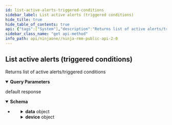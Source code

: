 ```yaml
---
id: list-active-alerts-triggered-conditions
sidebar_label: List active alerts (triggered conditions)
hide_title: true
hide_table_of_contents: true
api: {"tags":["System"],"description":"Returns list of active alerts/triggered conditions","operationId":"getAlerts","parameters":[{"name":"sourceType","in":"query","schema":{"type":"string","description":"Alert Source filter"}},{"name":"df","in":"query","description":"Device filter","schema":{"type":"string"}},{"name":"lang","in":"query","description":"Language tag","schema":{"type":"string"}},{"name":"tz","in":"query","description":"Time Zone","schema":{"type":"string"}}],"responses":{"default":{"description":"default response","content":{"application/json":{"schema":{"type":"array","items":{"type":"object","properties":{"uid":{"type":"string","description":"Alert UID (activity series UID)","format":"uuid"},"deviceId":{"type":"integer","description":"Device identifier","format":"int32"},"message":{"type":"string","description":"Alert message"},"createTime":{"type":"number","description":"Alert creation timestamp","format":"double"},"updateTime":{"type":"number","description":"Alert last updated","format":"double"},"sourceType":{"type":"string","description":"Alert origin","enum":["AGENT_OFFLINE","CONDITION_AGENT_CPU","CONDITION_AGENT_MEMORY","CONDITION_AGENT_NETWORK","CONDITION_AGENT_DISK_IO","CONDITION_AGENT_DISK_FREE_SPACE","CONDITION_AGENT_DISK_USAGE","CONDITION_NMS_CPU","CONDITION_NMS_MEMORY","CONDITION_NMS_NETWORK_TRAFFIC_BITS","CONDITION_NMS_NETWORK_TRAFFIC_PERCENT","CONDITION_NMS_NETWORK_STATUS","CONDITION_NMS_NETWORK_STATUS_CHANGE","CONDITION_PING","CONDITION_PING_LATENCY","CONDITION_PING_PACKET_LOSS","CONDITION_PING_RESPONSE","CONDITION_SYSTEM_UPTIME","CONDITION_SMART_STATUS_DEGRATED","CONDITION_RAID_HEALTH_STATUS","CONDITION_SCRIPT_RESULT","CONDITION_HTTP","CONDITION_HTTP_RESPONSE","CONDITION_PORT","CONDITION_PORT_SCAN","CONDITION_SYSLOG","CONDITION_CONFIGURATION_FILE","CONDITION_SNMPTRAP","CONDITION_CRITICAL_EVENT","CONDITION_DNS","CONDITION_EMAIL","SHADOWPROTECT_BACKUPJOB_CREATE","SHADOWPROTECT_BACKUPJOB_UPDATE","SHADOWPROTECT_BACKUPJOB_DELETE","SHADOWPROTECT_BACKUPJOB_EXECUTE","IMAGEMANAGER_MANAGEDFOLDER_CREATE","IMAGEMANAGER_MANAGEDFOLDER_UPDATE","IMAGEMANAGER_MANAGEDFOLDER_DELETE","IMAGEMANAGER_MANAGEDFOLDER_EXECUTE","TEAMVIEWER_CONNECTION","RETRIEVE_AGENT_LOGS","SCHEDULED_TASK","CONDITION_WINDOWS_EVENT_LOG_TRIGGERED","CONDITION_WINDOWS_SERVICE_STATE_CHANGED","UI_MESSAGE_ACTION_REBOOT","UI_MESSAGE_BD_INSTALLATION_ISSUES","AV_QUARANTINE_THREAT","AV_RESTORE_THREAT","AV_DELETE_THREAT","AV_REMOVE_THREAT","BITDEFENDER_RESTORE_THREAT","BITDEFENDER_DELETE_THREAT","CONDITION_BITLOCKER_STATUS","CONDITION_FILEVAULT_STATUS","CONDITION_LINUX_PROCESS","CONDITION_LINUX_Daemon","CONDITION_LINUX_PROCESS_RESOURCE","CONDITION_LINUX_PROCESS_RESOURCE_CPU","CONDITION_LINUX_PROCESS_RESOURCE_MEMORY","CONDITION_LINUX_DISK_FREE_SPACE","CONDITION_LINUX_DISK_USAGE","CONDITION_VM_AGGREGATE_CPU_USAGE","CONDITION_VM_DISK_USAGE","CONDITION_VM_HOST_DATASTORE","CONDITION_VM_HOST_UPTIME","CONDITION_VM_HOST_DEVICE_DOWN","CONDITION_VM_HOST_BAD_SENSORS","CONDITION_VM_HOST_SENSOR_HEALTH","CONDITION_VM_GUEST_GUEST_OPERATIONAL_MODE","CONDITION_VM_GUEST_SNAPSHOT_SIZE","CONDITION_VM_GUEST_SNAPSHOT_LIFESPAN","CONDITION_VM_GUEST_TOOLS_NOT_RUNNING","CONDITION_HV_GUEST_CHECKPOINT_SIZE","CONDITION_HV_GUEST_CHECKPOINT_LIFESPAN","CONDITION_SOFTWARE","CONDITION_WINDOWS_PROCESS_STATE","CONDITION_WINDOWS_PROCESS_RESOURCE_CPU","CONDITION_WINDOWS_PROCESS_RESOURCE_MEMORY","CONDITION_MAC_PROCESS_STATE","CONDITION_MAC_PROCESS_RESOURCE_CPU","CONDITION_MAC_PROCESS_RESOURCE_MEMORY","CONDITION_MAC_DEAMON"]},"sourceConfigUid":{"type":"string","description":"Source configuration/policy element reference","format":"uuid"},"sourceName":{"type":"string","description":"Source configuration/policy element name"},"subject":{"type":"string","description":"Alert subject"},"userId":{"type":"integer","description":"User identifier","format":"int32"},"psaTicketId":{"type":"integer","description":"Related PSA ticket ID","format":"int64"},"ticketTemplateId":{"type":"integer","description":"PSA ticket template","format":"int32"},"data":{"type":"object","additionalProperties":true,"description":"Alert data"},"device":{"type":"object","properties":{"id":{"type":"integer","description":"Node (Device) identifier","format":"int32"},"parentDeviceId":{"type":"integer","description":"Parent Node identifier","format":"int32"},"organizationId":{"type":"integer","description":"Organization identifier","format":"int32"},"locationId":{"type":"integer","description":"Location identifier","format":"int32"},"nodeClass":{"type":"string","description":"Node Class","enum":["WINDOWS_SERVER","WINDOWS_WORKSTATION","LINUX_WORKSTATION","MAC","ANDROID","VMWARE_VM_HOST","VMWARE_VM_GUEST","HYPERV_VMM_HOST","HYPERV_VMM_GUEST","LINUX_SERVER","MAC_SERVER","CLOUD_MONITOR_TARGET","NMS_SWITCH","NMS_ROUTER","NMS_FIREWALL","NMS_PRIVATE_NETWORK_GATEWAY","NMS_PRINTER","NMS_SCANNER","NMS_DIAL_MANAGER","NMS_WAP","NMS_IPSLA","NMS_COMPUTER","NMS_VM_HOST","NMS_APPLIANCE","NMS_OTHER","NMS_SERVER","NMS_PHONE","NMS_VIRTUAL_MACHINE","NMS_NETWORK_MANAGEMENT_AGENT"]},"nodeRoleId":{"type":"integer","description":"Node Role identifier","format":"int32"},"rolePolicyId":{"type":"integer","description":"Node Role policy ID based on organization Policy Mapping","format":"int32"},"policyId":{"type":"integer","description":"Assigned policy ID (overrides organization policy mapping)","format":"int32"},"approvalStatus":{"type":"string","description":"Approval Status","enum":["PENDING","APPROVED"]},"offline":{"type":"boolean","description":"Is Offline?"},"displayName":{"type":"string","description":"Display Name"},"systemName":{"type":"string","description":"System Name"},"dnsName":{"type":"string","description":"DNS Name"},"netbiosName":{"type":"string","description":"NETBIOS Name"},"created":{"type":"number","description":"Created","format":"double"},"lastContact":{"type":"number","description":"Last Contact","format":"double"},"lastUpdate":{"type":"number","description":"Last data submission timestamp","format":"double"},"userData":{"type":"object","additionalProperties":true,"description":"Custom attributes"},"tags":{"type":"array","description":"Tags","items":{"type":"string","description":"Tags"}},"fields":{"type":"object","additionalProperties":{"type":"object","description":"Custom Fields"},"description":"Custom Fields"},"maintenance":{"type":"object","properties":{"status":{"type":"string","description":"Maintenance mode status","enum":["PENDING","IN_MAINTENANCE","FAILED"]},"start":{"type":"number","description":"Maintenance mode start time","format":"double"},"end":{"type":"number","description":"Maintenance mode end time","format":"double"}},"description":"Maintenance mode status"},"references":{"type":"object","properties":{"organization":{"type":"object","properties":{"name":{"type":"string","description":"Organization full name"},"description":{"type":"string","description":"Organization Description"},"userData":{"type":"object","additionalProperties":true,"description":"Custom attributes"},"nodeApprovalMode":{"type":"string","description":"Device Approval Mode","enum":["AUTOMATIC","MANUAL","REJECT"]},"tags":{"type":"array","description":"Tags","items":{"type":"string","description":"Tags"}},"fields":{"type":"object","additionalProperties":{"type":"object","description":"Custom Fields"},"description":"Custom Fields"},"id":{"type":"integer","description":"Organization identifier","format":"int32"}}},"location":{"type":"object","properties":{"name":{"type":"string","description":"Location name"},"address":{"type":"string","description":"Address"},"description":{"type":"string","description":"Description"},"userData":{"type":"object","additionalProperties":true,"description":"Custom attributes"},"tags":{"type":"array","description":"Tags","items":{"type":"string","description":"Tags"}},"fields":{"type":"object","additionalProperties":{"type":"object","description":"Custom Fields"},"description":"Custom Fields"},"id":{"type":"integer","description":"Location identifier","format":"int32"}},"description":"Location"},"rolePolicy":{"type":"object","properties":{"id":{"type":"integer","description":"Policy identifier","format":"int32"},"parentPolicyId":{"type":"integer","description":"Parent Policy identifier","format":"int32"},"name":{"type":"string","description":"Name"},"description":{"type":"string","description":"Description"},"nodeClass":{"type":"string","description":"Node Class","enum":["WINDOWS_SERVER","WINDOWS_WORKSTATION","LINUX_WORKSTATION","MAC","ANDROID","VMWARE_VM_HOST","VMWARE_VM_GUEST","HYPERV_VMM_HOST","HYPERV_VMM_GUEST","LINUX_SERVER","MAC_SERVER","CLOUD_MONITOR_TARGET","NMS_SWITCH","NMS_ROUTER","NMS_FIREWALL","NMS_PRIVATE_NETWORK_GATEWAY","NMS_PRINTER","NMS_SCANNER","NMS_DIAL_MANAGER","NMS_WAP","NMS_IPSLA","NMS_COMPUTER","NMS_VM_HOST","NMS_APPLIANCE","NMS_OTHER","NMS_SERVER","NMS_PHONE","NMS_VIRTUAL_MACHINE","NMS_NETWORK_MANAGEMENT_AGENT"]},"updated":{"type":"number","description":"Last update timestamp","format":"double"},"nodeClassDefault":{"type":"boolean","description":"Is Default Policy for Node Class"},"tags":{"type":"array","description":"Tags","items":{"type":"string","description":"Tags"}},"fields":{"type":"object","additionalProperties":{"type":"object","description":"Custom Fields"},"description":"Custom Fields"}},"description":"Assigned policy ID (overrides organization policy mapping)"},"policy":{"type":"object","properties":{"id":{"type":"integer","description":"Policy identifier","format":"int32"},"parentPolicyId":{"type":"integer","description":"Parent Policy identifier","format":"int32"},"name":{"type":"string","description":"Name"},"description":{"type":"string","description":"Description"},"nodeClass":{"type":"string","description":"Node Class","enum":["WINDOWS_SERVER","WINDOWS_WORKSTATION","LINUX_WORKSTATION","MAC","ANDROID","VMWARE_VM_HOST","VMWARE_VM_GUEST","HYPERV_VMM_HOST","HYPERV_VMM_GUEST","LINUX_SERVER","MAC_SERVER","CLOUD_MONITOR_TARGET","NMS_SWITCH","NMS_ROUTER","NMS_FIREWALL","NMS_PRIVATE_NETWORK_GATEWAY","NMS_PRINTER","NMS_SCANNER","NMS_DIAL_MANAGER","NMS_WAP","NMS_IPSLA","NMS_COMPUTER","NMS_VM_HOST","NMS_APPLIANCE","NMS_OTHER","NMS_SERVER","NMS_PHONE","NMS_VIRTUAL_MACHINE","NMS_NETWORK_MANAGEMENT_AGENT"]},"updated":{"type":"number","description":"Last update timestamp","format":"double"},"nodeClassDefault":{"type":"boolean","description":"Is Default Policy for Node Class"},"tags":{"type":"array","description":"Tags","items":{"type":"string","description":"Tags"}},"fields":{"type":"object","additionalProperties":{"type":"object","description":"Custom Fields"},"description":"Custom Fields"}},"description":"Assigned policy ID (overrides organization policy mapping)"},"role":{"type":"object","properties":{"id":{"type":"integer","description":"Device Role identifier","format":"int32"},"name":{"type":"string","description":"Name"},"description":{"type":"string","description":"Description"},"nodeClass":{"type":"string","description":"Node Class","enum":["WINDOWS_SERVER","WINDOWS_WORKSTATION","LINUX_WORKSTATION","MAC","ANDROID","VMWARE_VM_HOST","VMWARE_VM_GUEST","HYPERV_VMM_HOST","HYPERV_VMM_GUEST","LINUX_SERVER","MAC_SERVER","CLOUD_MONITOR_TARGET","NMS_SWITCH","NMS_ROUTER","NMS_FIREWALL","NMS_PRIVATE_NETWORK_GATEWAY","NMS_PRINTER","NMS_SCANNER","NMS_DIAL_MANAGER","NMS_WAP","NMS_IPSLA","NMS_COMPUTER","NMS_VM_HOST","NMS_APPLIANCE","NMS_OTHER","NMS_SERVER","NMS_PHONE","NMS_VIRTUAL_MACHINE","NMS_NETWORK_MANAGEMENT_AGENT"]},"custom":{"type":"boolean","description":"Is custom node role?"},"chassisType":{"type":"string","description":"Chassis Type","enum":["UNKNOWN","DESKTOP","LAPTOP","MOBILE"]},"created":{"type":"number","description":"Date created","format":"double"},"tags":{"type":"array","description":"Tags","items":{"type":"string","description":"Tags"}},"fields":{"type":"object","additionalProperties":{"type":"object","description":"Custom Fields"},"description":"Custom Fields"}},"description":"Device Role"}},"description":"Expanded entity references"}},"description":"Device information"}}}}}}}},"method":"get","path":"/api/v2/alerts","servers":[{"url":"https://eu.ninjarmm.com","description":"EU instance"},{"url":"https://app.ninjarmm.com","description":"US instance"},{"url":"https://oc.ninjarmm.com","description":"Oceania instance"}],"security":[{"oauth2":["monitoring","Management","control"]},{"sessionKey":["monitoring","Management","control"]},{"bearer":["monitoring","Management","control"]}],"securitySchemes":{"oauth2":{"type":"oauth2","flows":{"authorizationCode":{"authorizationUrl":"/ws/oauth/authorize","tokenUrl":"/ws/oauth/token","scopes":{"monitoring":"Monitoring APIs","Management":"Management APIs"}},"clientCredentials":{"tokenUrl":"/ws/oauth/token","scopes":{"monitoring":"Monitoring APIs","Management":"Management APIs"}}}},"sessionKey":{"type":"apiKey","name":"sessionKey","in":"cookie"},"bearer":{"type":"http","scheme":"bearer"}},"info":{"title":"Ninja RMM Public API 2.0","description":"Ninja RMM Public API documentation. <br><br>\nSee also: <br> \n<a href=\"https://resources.ninjarmm.com/API/Ninja+RMM+Public+API+v2.0.5+Device+Filter+Syntax.pdf\">Device Filter syntax</a><br>\n<a href=\"https://resources.ninjarmm.com/API/Ninja+RMM+Public+API+v2.0.5+Webhooks.pdf\">Webhooks</a>","contact":{"email":"api@ninjarmm.com"},"version":"2.0.9-draft"},"postman":{"name":"List active alerts (triggered conditions)","description":{"content":"Returns list of active alerts/triggered conditions","type":"text/plain"},"url":{"path":["api","v2","alerts"],"host":["{{baseUrl}}"],"query":[{"disabled":false,"key":"sourceType","value":""},{"disabled":false,"description":{"content":"Device filter","type":"text/plain"},"key":"df","value":""},{"disabled":false,"description":{"content":"Language tag","type":"text/plain"},"key":"lang","value":""},{"disabled":false,"description":{"content":"Time Zone","type":"text/plain"},"key":"tz","value":""}],"variable":[]},"header":[{"key":"Accept","value":"application/json"}],"method":"GET"}}
sidebar_class_name: "get api-method"
info_path: api/ninjaone//ninja-rmm-public-api-2-0
---
```



## List active alerts (triggered conditions)



Returns list of active alerts/triggered conditions

<details style={{"marginBottom":"1rem"}} data-collapsed={false} open={true}><summary style={{}}><strong>Query Parameters</strong></summary><div><ul><ParamsItem className={"paramsItem"} param={{"name":"sourceType","in":"query","schema":{"type":"string","description":"Alert Source filter"}}}></ParamsItem><ParamsItem className={"paramsItem"} param={{"name":"df","in":"query","description":"Device filter","schema":{"type":"string"}}}></ParamsItem><ParamsItem className={"paramsItem"} param={{"name":"lang","in":"query","description":"Language tag","schema":{"type":"string"}}}></ParamsItem><ParamsItem className={"paramsItem"} param={{"name":"tz","in":"query","description":"Time Zone","schema":{"type":"string"}}}></ParamsItem></ul></div></details><div><ApiTabs><TabItem label={"default"} value={"default"}><div>

default response

</div><div><details style={{}} data-collapsed={false} open={true}><summary style={{"textAlign":"left"}}><strong>Schema</strong></summary><div style={{"textAlign":"left","marginLeft":"1rem"}}></div><ul style={{"marginLeft":"1rem"}}><li><div><ul><SchemaItem collapsible={false} name={"uid"} required={false} schemaDescription={"Alert UID (activity series UID)"} schemaName={"uuid"} qualifierMessage={undefined}></SchemaItem><SchemaItem collapsible={false} name={"deviceId"} required={false} schemaDescription={"Device identifier"} schemaName={"int32"} qualifierMessage={undefined}></SchemaItem><SchemaItem collapsible={false} name={"message"} required={false} schemaDescription={"Alert message"} schemaName={"string"} qualifierMessage={undefined}></SchemaItem><SchemaItem collapsible={false} name={"createTime"} required={false} schemaDescription={"Alert creation timestamp"} schemaName={"double"} qualifierMessage={undefined}></SchemaItem><SchemaItem collapsible={false} name={"updateTime"} required={false} schemaDescription={"Alert last updated"} schemaName={"double"} qualifierMessage={undefined}></SchemaItem><SchemaItem collapsible={false} name={"sourceType"} required={false} schemaDescription={"Alert origin"} schemaName={"string"} qualifierMessage={"**Possible values:** [`AGENT_OFFLINE`, `CONDITION_AGENT_CPU`, `CONDITION_AGENT_MEMORY`, `CONDITION_AGENT_NETWORK`, `CONDITION_AGENT_DISK_IO`, `CONDITION_AGENT_DISK_FREE_SPACE`, `CONDITION_AGENT_DISK_USAGE`, `CONDITION_NMS_CPU`, `CONDITION_NMS_MEMORY`, `CONDITION_NMS_NETWORK_TRAFFIC_BITS`, `CONDITION_NMS_NETWORK_TRAFFIC_PERCENT`, `CONDITION_NMS_NETWORK_STATUS`, `CONDITION_NMS_NETWORK_STATUS_CHANGE`, `CONDITION_PING`, `CONDITION_PING_LATENCY`, `CONDITION_PING_PACKET_LOSS`, `CONDITION_PING_RESPONSE`, `CONDITION_SYSTEM_UPTIME`, `CONDITION_SMART_STATUS_DEGRATED`, `CONDITION_RAID_HEALTH_STATUS`, `CONDITION_SCRIPT_RESULT`, `CONDITION_HTTP`, `CONDITION_HTTP_RESPONSE`, `CONDITION_PORT`, `CONDITION_PORT_SCAN`, `CONDITION_SYSLOG`, `CONDITION_CONFIGURATION_FILE`, `CONDITION_SNMPTRAP`, `CONDITION_CRITICAL_EVENT`, `CONDITION_DNS`, `CONDITION_EMAIL`, `SHADOWPROTECT_BACKUPJOB_CREATE`, `SHADOWPROTECT_BACKUPJOB_UPDATE`, `SHADOWPROTECT_BACKUPJOB_DELETE`, `SHADOWPROTECT_BACKUPJOB_EXECUTE`, `IMAGEMANAGER_MANAGEDFOLDER_CREATE`, `IMAGEMANAGER_MANAGEDFOLDER_UPDATE`, `IMAGEMANAGER_MANAGEDFOLDER_DELETE`, `IMAGEMANAGER_MANAGEDFOLDER_EXECUTE`, `TEAMVIEWER_CONNECTION`, `RETRIEVE_AGENT_LOGS`, `SCHEDULED_TASK`, `CONDITION_WINDOWS_EVENT_LOG_TRIGGERED`, `CONDITION_WINDOWS_SERVICE_STATE_CHANGED`, `UI_MESSAGE_ACTION_REBOOT`, `UI_MESSAGE_BD_INSTALLATION_ISSUES`, `AV_QUARANTINE_THREAT`, `AV_RESTORE_THREAT`, `AV_DELETE_THREAT`, `AV_REMOVE_THREAT`, `BITDEFENDER_RESTORE_THREAT`, `BITDEFENDER_DELETE_THREAT`, `CONDITION_BITLOCKER_STATUS`, `CONDITION_FILEVAULT_STATUS`, `CONDITION_LINUX_PROCESS`, `CONDITION_LINUX_Daemon`, `CONDITION_LINUX_PROCESS_RESOURCE`, `CONDITION_LINUX_PROCESS_RESOURCE_CPU`, `CONDITION_LINUX_PROCESS_RESOURCE_MEMORY`, `CONDITION_LINUX_DISK_FREE_SPACE`, `CONDITION_LINUX_DISK_USAGE`, `CONDITION_VM_AGGREGATE_CPU_USAGE`, `CONDITION_VM_DISK_USAGE`, `CONDITION_VM_HOST_DATASTORE`, `CONDITION_VM_HOST_UPTIME`, `CONDITION_VM_HOST_DEVICE_DOWN`, `CONDITION_VM_HOST_BAD_SENSORS`, `CONDITION_VM_HOST_SENSOR_HEALTH`, `CONDITION_VM_GUEST_GUEST_OPERATIONAL_MODE`, `CONDITION_VM_GUEST_SNAPSHOT_SIZE`, `CONDITION_VM_GUEST_SNAPSHOT_LIFESPAN`, `CONDITION_VM_GUEST_TOOLS_NOT_RUNNING`, `CONDITION_HV_GUEST_CHECKPOINT_SIZE`, `CONDITION_HV_GUEST_CHECKPOINT_LIFESPAN`, `CONDITION_SOFTWARE`, `CONDITION_WINDOWS_PROCESS_STATE`, `CONDITION_WINDOWS_PROCESS_RESOURCE_CPU`, `CONDITION_WINDOWS_PROCESS_RESOURCE_MEMORY`, `CONDITION_MAC_PROCESS_STATE`, `CONDITION_MAC_PROCESS_RESOURCE_CPU`, `CONDITION_MAC_PROCESS_RESOURCE_MEMORY`, `CONDITION_MAC_DEAMON`]"}></SchemaItem><SchemaItem collapsible={false} name={"sourceConfigUid"} required={false} schemaDescription={"Source configuration/policy element reference"} schemaName={"uuid"} qualifierMessage={undefined}></SchemaItem><SchemaItem collapsible={false} name={"sourceName"} required={false} schemaDescription={"Source configuration/policy element name"} schemaName={"string"} qualifierMessage={undefined}></SchemaItem><SchemaItem collapsible={false} name={"subject"} required={false} schemaDescription={"Alert subject"} schemaName={"string"} qualifierMessage={undefined}></SchemaItem><SchemaItem collapsible={false} name={"userId"} required={false} schemaDescription={"User identifier"} schemaName={"int32"} qualifierMessage={undefined}></SchemaItem><SchemaItem collapsible={false} name={"psaTicketId"} required={false} schemaDescription={"Related PSA ticket ID"} schemaName={"int64"} qualifierMessage={undefined}></SchemaItem><SchemaItem collapsible={false} name={"ticketTemplateId"} required={false} schemaDescription={"PSA ticket template"} schemaName={"int32"} qualifierMessage={undefined}></SchemaItem><SchemaItem collapsible={true} className={"schemaItem"}><details style={{}}><summary style={{}}><strong>data</strong><span style={{"opacity":"0.6"}}> object</span></summary><div style={{"marginLeft":"1rem"}}><div style={{"marginTop":".5rem","marginBottom":".5rem"}}>

Alert data

</div></div></details></SchemaItem><SchemaItem collapsible={true} className={"schemaItem"}><details style={{}}><summary style={{}}><strong>device</strong><span style={{"opacity":"0.6"}}> object</span></summary><div style={{"marginLeft":"1rem"}}><div style={{"marginTop":".5rem","marginBottom":".5rem"}}>

Device information

</div><ul><SchemaItem collapsible={false} name={"id"} required={false} schemaDescription={"Node (Device) identifier"} schemaName={"int32"} qualifierMessage={undefined}></SchemaItem><SchemaItem collapsible={false} name={"parentDeviceId"} required={false} schemaDescription={"Parent Node identifier"} schemaName={"int32"} qualifierMessage={undefined}></SchemaItem><SchemaItem collapsible={false} name={"organizationId"} required={false} schemaDescription={"Organization identifier"} schemaName={"int32"} qualifierMessage={undefined}></SchemaItem><SchemaItem collapsible={false} name={"locationId"} required={false} schemaDescription={"Location identifier"} schemaName={"int32"} qualifierMessage={undefined}></SchemaItem><SchemaItem collapsible={false} name={"nodeClass"} required={false} schemaDescription={"Node Class"} schemaName={"string"} qualifierMessage={"**Possible values:** [`WINDOWS_SERVER`, `WINDOWS_WORKSTATION`, `LINUX_WORKSTATION`, `MAC`, `ANDROID`, `VMWARE_VM_HOST`, `VMWARE_VM_GUEST`, `HYPERV_VMM_HOST`, `HYPERV_VMM_GUEST`, `LINUX_SERVER`, `MAC_SERVER`, `CLOUD_MONITOR_TARGET`, `NMS_SWITCH`, `NMS_ROUTER`, `NMS_FIREWALL`, `NMS_PRIVATE_NETWORK_GATEWAY`, `NMS_PRINTER`, `NMS_SCANNER`, `NMS_DIAL_MANAGER`, `NMS_WAP`, `NMS_IPSLA`, `NMS_COMPUTER`, `NMS_VM_HOST`, `NMS_APPLIANCE`, `NMS_OTHER`, `NMS_SERVER`, `NMS_PHONE`, `NMS_VIRTUAL_MACHINE`, `NMS_NETWORK_MANAGEMENT_AGENT`]"}></SchemaItem><SchemaItem collapsible={false} name={"nodeRoleId"} required={false} schemaDescription={"Node Role identifier"} schemaName={"int32"} qualifierMessage={undefined}></SchemaItem><SchemaItem collapsible={false} name={"rolePolicyId"} required={false} schemaDescription={"Node Role policy ID based on organization Policy Mapping"} schemaName={"int32"} qualifierMessage={undefined}></SchemaItem><SchemaItem collapsible={false} name={"policyId"} required={false} schemaDescription={"Assigned policy ID (overrides organization policy mapping)"} schemaName={"int32"} qualifierMessage={undefined}></SchemaItem><SchemaItem collapsible={false} name={"approvalStatus"} required={false} schemaDescription={"Approval Status"} schemaName={"string"} qualifierMessage={"**Possible values:** [`PENDING`, `APPROVED`]"}></SchemaItem><SchemaItem collapsible={false} name={"offline"} required={false} schemaDescription={"Is Offline?"} schemaName={"boolean"} qualifierMessage={undefined}></SchemaItem><SchemaItem collapsible={false} name={"displayName"} required={false} schemaDescription={"Display Name"} schemaName={"string"} qualifierMessage={undefined}></SchemaItem><SchemaItem collapsible={false} name={"systemName"} required={false} schemaDescription={"System Name"} schemaName={"string"} qualifierMessage={undefined}></SchemaItem><SchemaItem collapsible={false} name={"dnsName"} required={false} schemaDescription={"DNS Name"} schemaName={"string"} qualifierMessage={undefined}></SchemaItem><SchemaItem collapsible={false} name={"netbiosName"} required={false} schemaDescription={"NETBIOS Name"} schemaName={"string"} qualifierMessage={undefined}></SchemaItem><SchemaItem collapsible={false} name={"created"} required={false} schemaDescription={"Created"} schemaName={"double"} qualifierMessage={undefined}></SchemaItem><SchemaItem collapsible={false} name={"lastContact"} required={false} schemaDescription={"Last Contact"} schemaName={"double"} qualifierMessage={undefined}></SchemaItem><SchemaItem collapsible={false} name={"lastUpdate"} required={false} schemaDescription={"Last data submission timestamp"} schemaName={"double"} qualifierMessage={undefined}></SchemaItem><SchemaItem collapsible={true} className={"schemaItem"}><details style={{}}><summary style={{}}><strong>userData</strong><span style={{"opacity":"0.6"}}> object</span></summary><div style={{"marginLeft":"1rem"}}><div style={{"marginTop":".5rem","marginBottom":".5rem"}}>

Custom attributes

</div></div></details></SchemaItem><SchemaItem collapsible={false} name={"tags"} required={false} schemaDescription={"Tags"} schemaName={"string[]"} qualifierMessage={undefined}></SchemaItem><SchemaItem collapsible={true} className={"schemaItem"}><details style={{}}><summary style={{}}><strong>fields</strong><span style={{"opacity":"0.6"}}> object</span></summary><div style={{"marginLeft":"1rem"}}><div style={{"marginTop":".5rem","marginBottom":".5rem"}}>

Custom Fields

</div></div></details></SchemaItem><SchemaItem collapsible={true} className={"schemaItem"}><details style={{}}><summary style={{}}><strong>maintenance</strong><span style={{"opacity":"0.6"}}> object</span></summary><div style={{"marginLeft":"1rem"}}><div style={{"marginTop":".5rem","marginBottom":".5rem"}}>

Maintenance mode status

</div><ul><SchemaItem collapsible={false} name={"status"} required={false} schemaDescription={"Maintenance mode status"} schemaName={"string"} qualifierMessage={"**Possible values:** [`PENDING`, `IN_MAINTENANCE`, `FAILED`]"}></SchemaItem><SchemaItem collapsible={false} name={"start"} required={false} schemaDescription={"Maintenance mode start time"} schemaName={"double"} qualifierMessage={undefined}></SchemaItem><SchemaItem collapsible={false} name={"end"} required={false} schemaDescription={"Maintenance mode end time"} schemaName={"double"} qualifierMessage={undefined}></SchemaItem></ul></div></details></SchemaItem><SchemaItem collapsible={true} className={"schemaItem"}><details style={{}}><summary style={{}}><strong>references</strong><span style={{"opacity":"0.6"}}> object</span></summary><div style={{"marginLeft":"1rem"}}><div style={{"marginTop":".5rem","marginBottom":".5rem"}}>

Expanded entity references

</div><ul><SchemaItem collapsible={true} className={"schemaItem"}><details style={{}}><summary style={{}}><strong>organization</strong><span style={{"opacity":"0.6"}}> object</span></summary><div style={{"marginLeft":"1rem"}}><ul><SchemaItem collapsible={false} name={"name"} required={false} schemaDescription={"Organization full name"} schemaName={"string"} qualifierMessage={undefined}></SchemaItem><SchemaItem collapsible={false} name={"description"} required={false} schemaDescription={"Organization Description"} schemaName={"string"} qualifierMessage={undefined}></SchemaItem><SchemaItem collapsible={true} className={"schemaItem"}><details style={{}}><summary style={{}}><strong>userData</strong><span style={{"opacity":"0.6"}}> object</span></summary><div style={{"marginLeft":"1rem"}}><div style={{"marginTop":".5rem","marginBottom":".5rem"}}>

Custom attributes

</div></div></details></SchemaItem><SchemaItem collapsible={false} name={"nodeApprovalMode"} required={false} schemaDescription={"Device Approval Mode"} schemaName={"string"} qualifierMessage={"**Possible values:** [`AUTOMATIC`, `MANUAL`, `REJECT`]"}></SchemaItem><SchemaItem collapsible={false} name={"tags"} required={false} schemaDescription={"Tags"} schemaName={"string[]"} qualifierMessage={undefined}></SchemaItem><SchemaItem collapsible={true} className={"schemaItem"}><details style={{}}><summary style={{}}><strong>fields</strong><span style={{"opacity":"0.6"}}> object</span></summary><div style={{"marginLeft":"1rem"}}><div style={{"marginTop":".5rem","marginBottom":".5rem"}}>

Custom Fields

</div></div></details></SchemaItem><SchemaItem collapsible={false} name={"id"} required={false} schemaDescription={"Organization identifier"} schemaName={"int32"} qualifierMessage={undefined}></SchemaItem></ul></div></details></SchemaItem><SchemaItem collapsible={true} className={"schemaItem"}><details style={{}}><summary style={{}}><strong>location</strong><span style={{"opacity":"0.6"}}> object</span></summary><div style={{"marginLeft":"1rem"}}><div style={{"marginTop":".5rem","marginBottom":".5rem"}}>

Location

</div><ul><SchemaItem collapsible={false} name={"name"} required={false} schemaDescription={"Location name"} schemaName={"string"} qualifierMessage={undefined}></SchemaItem><SchemaItem collapsible={false} name={"address"} required={false} schemaDescription={"Address"} schemaName={"string"} qualifierMessage={undefined}></SchemaItem><SchemaItem collapsible={false} name={"description"} required={false} schemaDescription={"Description"} schemaName={"string"} qualifierMessage={undefined}></SchemaItem><SchemaItem collapsible={true} className={"schemaItem"}><details style={{}}><summary style={{}}><strong>userData</strong><span style={{"opacity":"0.6"}}> object</span></summary><div style={{"marginLeft":"1rem"}}><div style={{"marginTop":".5rem","marginBottom":".5rem"}}>

Custom attributes

</div></div></details></SchemaItem><SchemaItem collapsible={false} name={"tags"} required={false} schemaDescription={"Tags"} schemaName={"string[]"} qualifierMessage={undefined}></SchemaItem><SchemaItem collapsible={true} className={"schemaItem"}><details style={{}}><summary style={{}}><strong>fields</strong><span style={{"opacity":"0.6"}}> object</span></summary><div style={{"marginLeft":"1rem"}}><div style={{"marginTop":".5rem","marginBottom":".5rem"}}>

Custom Fields

</div></div></details></SchemaItem><SchemaItem collapsible={false} name={"id"} required={false} schemaDescription={"Location identifier"} schemaName={"int32"} qualifierMessage={undefined}></SchemaItem></ul></div></details></SchemaItem><SchemaItem collapsible={true} className={"schemaItem"}><details style={{}}><summary style={{}}><strong>rolePolicy</strong><span style={{"opacity":"0.6"}}> object</span></summary><div style={{"marginLeft":"1rem"}}><div style={{"marginTop":".5rem","marginBottom":".5rem"}}>

Assigned policy ID (overrides organization policy mapping)

</div><ul><SchemaItem collapsible={false} name={"id"} required={false} schemaDescription={"Policy identifier"} schemaName={"int32"} qualifierMessage={undefined}></SchemaItem><SchemaItem collapsible={false} name={"parentPolicyId"} required={false} schemaDescription={"Parent Policy identifier"} schemaName={"int32"} qualifierMessage={undefined}></SchemaItem><SchemaItem collapsible={false} name={"name"} required={false} schemaDescription={"Name"} schemaName={"string"} qualifierMessage={undefined}></SchemaItem><SchemaItem collapsible={false} name={"description"} required={false} schemaDescription={"Description"} schemaName={"string"} qualifierMessage={undefined}></SchemaItem><SchemaItem collapsible={false} name={"nodeClass"} required={false} schemaDescription={"Node Class"} schemaName={"string"} qualifierMessage={"**Possible values:** [`WINDOWS_SERVER`, `WINDOWS_WORKSTATION`, `LINUX_WORKSTATION`, `MAC`, `ANDROID`, `VMWARE_VM_HOST`, `VMWARE_VM_GUEST`, `HYPERV_VMM_HOST`, `HYPERV_VMM_GUEST`, `LINUX_SERVER`, `MAC_SERVER`, `CLOUD_MONITOR_TARGET`, `NMS_SWITCH`, `NMS_ROUTER`, `NMS_FIREWALL`, `NMS_PRIVATE_NETWORK_GATEWAY`, `NMS_PRINTER`, `NMS_SCANNER`, `NMS_DIAL_MANAGER`, `NMS_WAP`, `NMS_IPSLA`, `NMS_COMPUTER`, `NMS_VM_HOST`, `NMS_APPLIANCE`, `NMS_OTHER`, `NMS_SERVER`, `NMS_PHONE`, `NMS_VIRTUAL_MACHINE`, `NMS_NETWORK_MANAGEMENT_AGENT`]"}></SchemaItem><SchemaItem collapsible={false} name={"updated"} required={false} schemaDescription={"Last update timestamp"} schemaName={"double"} qualifierMessage={undefined}></SchemaItem><SchemaItem collapsible={false} name={"nodeClassDefault"} required={false} schemaDescription={"Is Default Policy for Node Class"} schemaName={"boolean"} qualifierMessage={undefined}></SchemaItem><SchemaItem collapsible={false} name={"tags"} required={false} schemaDescription={"Tags"} schemaName={"string[]"} qualifierMessage={undefined}></SchemaItem><SchemaItem collapsible={true} className={"schemaItem"}><details style={{}}><summary style={{}}><strong>fields</strong><span style={{"opacity":"0.6"}}> object</span></summary><div style={{"marginLeft":"1rem"}}><div style={{"marginTop":".5rem","marginBottom":".5rem"}}>

Custom Fields

</div></div></details></SchemaItem></ul></div></details></SchemaItem><SchemaItem collapsible={true} className={"schemaItem"}><details style={{}}><summary style={{}}><strong>policy</strong><span style={{"opacity":"0.6"}}> object</span></summary><div style={{"marginLeft":"1rem"}}><div style={{"marginTop":".5rem","marginBottom":".5rem"}}>

Assigned policy ID (overrides organization policy mapping)

</div><ul><SchemaItem collapsible={false} name={"id"} required={false} schemaDescription={"Policy identifier"} schemaName={"int32"} qualifierMessage={undefined}></SchemaItem><SchemaItem collapsible={false} name={"parentPolicyId"} required={false} schemaDescription={"Parent Policy identifier"} schemaName={"int32"} qualifierMessage={undefined}></SchemaItem><SchemaItem collapsible={false} name={"name"} required={false} schemaDescription={"Name"} schemaName={"string"} qualifierMessage={undefined}></SchemaItem><SchemaItem collapsible={false} name={"description"} required={false} schemaDescription={"Description"} schemaName={"string"} qualifierMessage={undefined}></SchemaItem><SchemaItem collapsible={false} name={"nodeClass"} required={false} schemaDescription={"Node Class"} schemaName={"string"} qualifierMessage={"**Possible values:** [`WINDOWS_SERVER`, `WINDOWS_WORKSTATION`, `LINUX_WORKSTATION`, `MAC`, `ANDROID`, `VMWARE_VM_HOST`, `VMWARE_VM_GUEST`, `HYPERV_VMM_HOST`, `HYPERV_VMM_GUEST`, `LINUX_SERVER`, `MAC_SERVER`, `CLOUD_MONITOR_TARGET`, `NMS_SWITCH`, `NMS_ROUTER`, `NMS_FIREWALL`, `NMS_PRIVATE_NETWORK_GATEWAY`, `NMS_PRINTER`, `NMS_SCANNER`, `NMS_DIAL_MANAGER`, `NMS_WAP`, `NMS_IPSLA`, `NMS_COMPUTER`, `NMS_VM_HOST`, `NMS_APPLIANCE`, `NMS_OTHER`, `NMS_SERVER`, `NMS_PHONE`, `NMS_VIRTUAL_MACHINE`, `NMS_NETWORK_MANAGEMENT_AGENT`]"}></SchemaItem><SchemaItem collapsible={false} name={"updated"} required={false} schemaDescription={"Last update timestamp"} schemaName={"double"} qualifierMessage={undefined}></SchemaItem><SchemaItem collapsible={false} name={"nodeClassDefault"} required={false} schemaDescription={"Is Default Policy for Node Class"} schemaName={"boolean"} qualifierMessage={undefined}></SchemaItem><SchemaItem collapsible={false} name={"tags"} required={false} schemaDescription={"Tags"} schemaName={"string[]"} qualifierMessage={undefined}></SchemaItem><SchemaItem collapsible={true} className={"schemaItem"}><details style={{}}><summary style={{}}><strong>fields</strong><span style={{"opacity":"0.6"}}> object</span></summary><div style={{"marginLeft":"1rem"}}><div style={{"marginTop":".5rem","marginBottom":".5rem"}}>

Custom Fields

</div></div></details></SchemaItem></ul></div></details></SchemaItem><SchemaItem collapsible={true} className={"schemaItem"}><details style={{}}><summary style={{}}><strong>role</strong><span style={{"opacity":"0.6"}}> object</span></summary><div style={{"marginLeft":"1rem"}}><div style={{"marginTop":".5rem","marginBottom":".5rem"}}>

Device Role

</div><ul><SchemaItem collapsible={false} name={"id"} required={false} schemaDescription={"Device Role identifier"} schemaName={"int32"} qualifierMessage={undefined}></SchemaItem><SchemaItem collapsible={false} name={"name"} required={false} schemaDescription={"Name"} schemaName={"string"} qualifierMessage={undefined}></SchemaItem><SchemaItem collapsible={false} name={"description"} required={false} schemaDescription={"Description"} schemaName={"string"} qualifierMessage={undefined}></SchemaItem><SchemaItem collapsible={false} name={"nodeClass"} required={false} schemaDescription={"Node Class"} schemaName={"string"} qualifierMessage={"**Possible values:** [`WINDOWS_SERVER`, `WINDOWS_WORKSTATION`, `LINUX_WORKSTATION`, `MAC`, `ANDROID`, `VMWARE_VM_HOST`, `VMWARE_VM_GUEST`, `HYPERV_VMM_HOST`, `HYPERV_VMM_GUEST`, `LINUX_SERVER`, `MAC_SERVER`, `CLOUD_MONITOR_TARGET`, `NMS_SWITCH`, `NMS_ROUTER`, `NMS_FIREWALL`, `NMS_PRIVATE_NETWORK_GATEWAY`, `NMS_PRINTER`, `NMS_SCANNER`, `NMS_DIAL_MANAGER`, `NMS_WAP`, `NMS_IPSLA`, `NMS_COMPUTER`, `NMS_VM_HOST`, `NMS_APPLIANCE`, `NMS_OTHER`, `NMS_SERVER`, `NMS_PHONE`, `NMS_VIRTUAL_MACHINE`, `NMS_NETWORK_MANAGEMENT_AGENT`]"}></SchemaItem><SchemaItem collapsible={false} name={"custom"} required={false} schemaDescription={"Is custom node role?"} schemaName={"boolean"} qualifierMessage={undefined}></SchemaItem><SchemaItem collapsible={false} name={"chassisType"} required={false} schemaDescription={"Chassis Type"} schemaName={"string"} qualifierMessage={"**Possible values:** [`UNKNOWN`, `DESKTOP`, `LAPTOP`, `MOBILE`]"}></SchemaItem><SchemaItem collapsible={false} name={"created"} required={false} schemaDescription={"Date created"} schemaName={"double"} qualifierMessage={undefined}></SchemaItem><SchemaItem collapsible={false} name={"tags"} required={false} schemaDescription={"Tags"} schemaName={"string[]"} qualifierMessage={undefined}></SchemaItem><SchemaItem collapsible={true} className={"schemaItem"}><details style={{}}><summary style={{}}><strong>fields</strong><span style={{"opacity":"0.6"}}> object</span></summary><div style={{"marginLeft":"1rem"}}><div style={{"marginTop":".5rem","marginBottom":".5rem"}}>

Custom Fields

</div></div></details></SchemaItem></ul></div></details></SchemaItem></ul></div></details></SchemaItem></ul></div></details></SchemaItem></ul></div></li></ul></details></div></TabItem></ApiTabs></div>
      